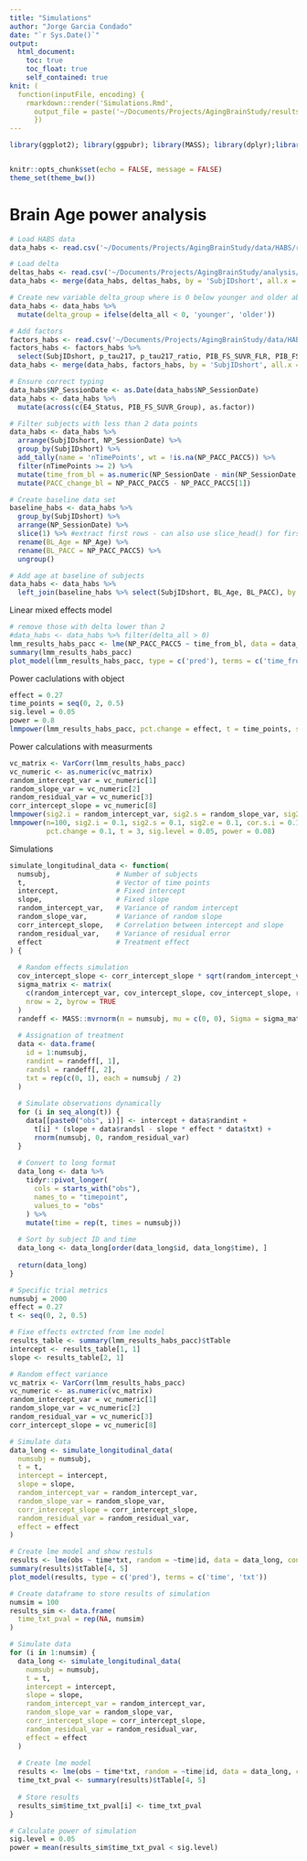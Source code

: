 ```yaml
---
title: "Simulations"
author: "Jorge Garcia Condado"
date: "`r Sys.Date()`"
output: 
  html_document:
    toc: true
    toc_float: true
    self_contained: true
knit: (
  function(inputFile, encoding) { 
    rmarkdown::render('Simulations.Rmd',
      output_file = paste('~/Documents/Projects/AgingBrainStudy/results/Simulations', '.html', sep=''))
      })
---
```


```r
library(ggplot2); library(ggpubr); library(MASS); library(dplyr);library(nlme);library(sjPlot);library(longpower);


knitr::opts_chunk$set(echo = FALSE, message = FALSE)
theme_set(theme_bw())
```


# Brain Age power analysis

```r

# Load HABS data
data_habs <- read.csv('~/Documents/Projects/AgingBrainStudy/data/HABS/raw/longitudinal_PACC.csv')

# Load delta
deltas_habs <- read.csv('~/Documents/Projects/AgingBrainStudy/analysis/HABS/structural_brainage/ageml/model_age/predicted_age.csv')
data_habs <- merge(data_habs, deltas_habs, by = 'SubjIDshort', all.x = TRUE)

# Create new variable delta_group where is 0 below younger and older above zero
data_habs <- data_habs %>% 
  mutate(delta_group = ifelse(delta_all < 0, 'younger', 'older'))

# Add factors
factors_habs <- read.csv('~/Documents/Projects/AgingBrainStudy/data/HABS/processed/factors.csv')
factors_habs <- factors_habs %>% 
  select(SubjIDshort, p_tau217, p_tau217_ratio, PIB_FS_SUVR_FLR, PIB_FS_SUVR_Group, tau_composite)
data_habs <- merge(data_habs, factors_habs, by = 'SubjIDshort', all.x = TRUE)

# Ensure correct typing
data_habs$NP_SessionDate <- as.Date(data_habs$NP_SessionDate)
data_habs <- data_habs %>%
  mutate(across(c(E4_Status, PIB_FS_SUVR_Group), as.factor))

# Filter subjects with less than 2 data points
data_habs <- data_habs %>% 
  arrange(SubjIDshort, NP_SessionDate) %>%  
  group_by(SubjIDshort) %>% 
  add_tally(name = 'nTimePoints', wt = !is.na(NP_PACC_PACC5)) %>%
  filter(nTimePoints >= 2) %>%
  mutate(time_from_bl = as.numeric(NP_SessionDate - min(NP_SessionDate, na.rm = TRUE))/365.25)  %>%
  mutate(PACC_change_bl = NP_PACC_PACC5 - NP_PACC_PACC5[1])

# Create baseline data set
baseline_habs <- data_habs %>% 
  group_by(SubjIDshort) %>%
  arrange(NP_SessionDate) %>%
  slice(1) %>% #extract first rows - can also use slice_head() for first and slice_tail() for last
  rename(BL_Age = NP_Age) %>%
  rename(BL_PACC = NP_PACC_PACC5) %>%
  ungroup()

# Add age at baseline of subjects
data_habs <- data_habs %>%
  left_join(baseline_habs %>% select(SubjIDshort, BL_Age, BL_PACC), by = 'SubjIDshort')
```

Linear mixed effects model

```r
# remove those with delta lower than 2
#data_habs <- data_habs %>% filter(delta_all > 0)
lmm_results_habs_pacc <- lme(NP_PACC_PACC5 ~ time_from_bl, data = data_habs, random = ~time_from_bl|SubjIDshort, na.action = 'na.omit', method = c('ML'));
summary(lmm_results_habs_pacc)
plot_model(lmm_results_habs_pacc, type = c('pred'), terms = c('time_from_bl'))
```
Power caclulations with object

```r
effect = 0.27
time_points = seq(0, 2, 0.5)
sig.level = 0.05
power = 0.8
lmmpower(lmm_results_habs_pacc, pct.change = effect, t = time_points, sig.level = sig.level, power = power)
```

Power calculations with measurments

```r
vc_matrix <- VarCorr(lmm_results_habs_pacc)
vc_numeric <- as.numeric(vc_matrix)
random_intercept_var = vc_numeric[1]
random_slope_var = vc_numeric[2]
random_residual_var = vc_numeric[3]
corr_intercept_slope = vc_numeric[8]
lmmpower(sig2.i = random_intercept_var, sig2.s = random_slope_var, sig2.e = random_residual_var, cor.s.i = corr_intercept_slope, pct.change = effect, t = time_points, sig.level = sig.level, power = power)
lmmpower(n=100, sig2.i = 0.1, sig2.s = 0.1, sig2.e = 0.1, cor.s.i = 0.1, 
         pct.change = 0.1, t = 3, sig.level = 0.05, power = 0.08)
```

Simulations

```r
simulate_longitudinal_data <- function(
  numsubj,                # Number of subjects
  t,                      # Vector of time points
  intercept,              # Fixed intercept
  slope,                  # Fixed slope
  random_intercept_var,   # Variance of random intercept
  random_slope_var,       # Variance of random slope
  corr_intercept_slope,   # Correlation between intercept and slope
  random_residual_var,    # Variance of residual error
  effect                  # Treatment effect
) {
  
  # Random effects simulation
  cov_intercept_slope <- corr_intercept_slope * sqrt(random_intercept_var) * sqrt(random_slope_var)
  sigma_matrix <- matrix(
    c(random_intercept_var, cov_intercept_slope, cov_intercept_slope, random_slope_var),
    nrow = 2, byrow = TRUE
  )
  randeff <- MASS::mvrnorm(n = numsubj, mu = c(0, 0), Sigma = sigma_matrix)
  
  # Assignation of treatment
  data <- data.frame(
    id = 1:numsubj,
    randint = randeff[, 1],
    randsl = randeff[, 2],
    txt = rep(c(0, 1), each = numsubj / 2)
  )
  
  # Simulate observations dynamically
  for (i in seq_along(t)) {
    data[[paste0("obs", i)]] <- intercept + data$randint + 
      t[i] * (slope + data$randsl - slope * effect * data$txt) +
      rnorm(numsubj, 0, random_residual_var)
  }
  
  # Convert to long format
  data_long <- data %>%
    tidyr::pivot_longer(
      cols = starts_with("obs"),
      names_to = "timepoint",
      values_to = "obs"
    ) %>%
    mutate(time = rep(t, times = numsubj))
  
  # Sort by subject ID and time
  data_long <- data_long[order(data_long$id, data_long$time), ]
  
  return(data_long)
}
```

```r
# Specific trial metrics
numsubj = 2000
effect = 0.27
t <- seq(0, 2, 0.5)

# Fixe effects extrcted from lme model
results_table <- summary(lmm_results_habs_pacc)$tTable
intercept <- results_table[1, 1]
slope <- results_table[2, 1]

# Random effect variance
vc_matrix <- VarCorr(lmm_results_habs_pacc)
vc_numeric <- as.numeric(vc_matrix)
random_intercept_var = vc_numeric[1]
random_slope_var = vc_numeric[2]
random_residual_var = vc_numeric[3]
corr_intercept_slope = vc_numeric[8]

# Simulate data
data_long <- simulate_longitudinal_data(
  numsubj = numsubj,
  t = t,
  intercept = intercept,
  slope = slope,
  random_intercept_var = random_intercept_var,
  random_slope_var = random_slope_var,
  corr_intercept_slope = corr_intercept_slope,
  random_residual_var = random_residual_var,
  effect = effect
)

# Create lme model and show restuls
results <- lme(obs ~ time*txt, random = ~time|id, data = data_long, control=lmeControl(maxiter=100,opt="optim"))
summary(results)$tTable[4, 5]
plot_model(results, type = c('pred'), terms = c('time', 'txt'))
```

```r
# Create dataframe to store results of simulation
numsim = 100
results_sim <- data.frame(
  time_txt_pval = rep(NA, numsim)
)

# Simulate data 
for (i in 1:numsim) {
  data_long <- simulate_longitudinal_data(
    numsubj = numsubj,
    t = t,
    intercept = intercept,
    slope = slope,
    random_intercept_var = random_intercept_var,
    random_slope_var = random_slope_var,
    corr_intercept_slope = corr_intercept_slope,
    random_residual_var = random_residual_var,
    effect = effect
  )
  
  # Create lme model
  results <- lme(obs ~ time*txt, random = ~time|id, data = data_long, control=lmeControl(maxiter=100,opt="optim"))
  time_txt_pval <- summary(results)$tTable[4, 5]
  
  # Store results
  results_sim$time_txt_pval[i] <- time_txt_pval
}
```

```r
# Calculate power of simulation
sig.level = 0.05
power = mean(results_sim$time_txt_pval < sig.level)
```

